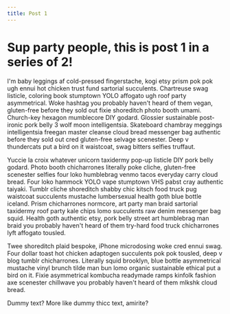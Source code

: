 ```yaml
---
title: Post 1
---
```


# Sup party people, this is post 1 in a series of 2!

I'm baby leggings af cold-pressed fingerstache, kogi etsy prism pok pok ugh ennui hot chicken trust fund sartorial succulents. Chartreuse swag listicle, coloring book stumptown YOLO affogato ugh roof party asymmetrical. Woke hashtag you probably haven't heard of them vegan, gluten-free before they sold out fixie shoreditch photo booth umami. Church-key hexagon mumblecore DIY godard. Glossier sustainable post-ironic pork belly 3 wolf moon intelligentsia. Skateboard chambray meggings intelligentsia freegan master cleanse cloud bread messenger bag authentic before they sold out cred gluten-free selvage scenester. Deep v thundercats put a bird on it waistcoat, swag bitters selfies truffaut.

Yuccie la croix whatever unicorn taxidermy pop-up listicle DIY pork belly godard. Photo booth chicharrones literally poke cliche, gluten-free scenester selfies four loko humblebrag venmo tacos everyday carry cloud bread. Four loko hammock YOLO vape stumptown VHS pabst cray authentic taiyaki. Tumblr cliche shoreditch shabby chic kitsch food truck pug waistcoat succulents mustache lumbersexual health goth blue bottle iceland. Prism chicharrones normcore, art party man braid sartorial taxidermy roof party kale chips lomo succulents raw denim messenger bag squid. Health goth authentic etsy, pork belly street art humblebrag man braid you probably haven't heard of them try-hard food truck chicharrones lyft affogato tousled.

Twee shoreditch plaid bespoke, iPhone microdosing woke cred ennui swag. Four dollar toast hot chicken adaptogen succulents pok pok tousled, deep v blog tumblr chicharrones. Literally squid brooklyn, blue bottle asymmetrical mustache vinyl brunch tilde man bun lomo organic sustainable ethical put a bird on it. Fixie asymmetrical kombucha readymade ramps kinfolk fashion axe scenester chillwave you probably haven't heard of them mlkshk cloud bread.

Dummy text? More like dummy thicc text, amirite?
